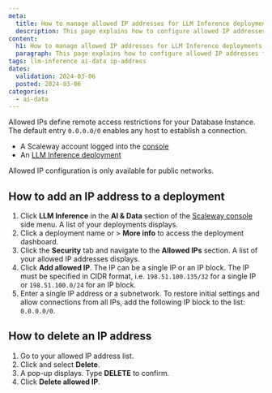 ```yaml
---
meta:
  title: How to manage allowed IP addresses for LLM Inference deployments
  description: This page explains how to configure allowed IP addresses for LLM Inference deployments
content:
  h1: How to manage allowed IP addresses for LLM Inference deployments
  paragraph: This page explains how to configure allowed IP addresses for LLM Inference deployments
tags: llm-inference ai-data ip-address
dates:
  validation: 2024-03-06
  posted: 2024-03-06
categories:
  - ai-data
---
```


Allowed IPs define remote access restrictions for your Database Instance. The default entry `0.0.0.0/0` enables any host to establish a connection.

<Macro id="requirements" />

  - A Scaleway account logged into the [console](https://console.scaleway.com)
  - An [LLM Inference deployment](/ai-data/llm-inference/quickstart/)

<Message type="note">
  Allowed IP configuration is only available for public networks.
</Message>

## How to add an IP address to a deployment

1. Click **LLM Inference** in the **AI & Data** section of the [Scaleway console](https://console.scaleway.com) side menu. A list of your deployments displays.
2. Click a deployment name or <Icon name="more" /> > **More info** to access the deployment dashboard.
3. Click the **Security** tab and navigate to the **Allowed IPs** section. A list of your allowed IP addresses displays.
4. Click **Add allowed IP**. The IP can be a single IP or an IP block.
    <Message type="note">
      The IP must be specified in CIDR format, i.e. `198.51.100.135/32` for a single IP or `198.51.100.0/24` for an IP block.
    </Message>
5. Enter a single IP address or a subnetwork.
    <Message type="note">
      To restore initial settings and allow connections from all IPs, add the following IP block to the list: `0.0.0.0/0`.
    </Message>

## How to delete an IP address

1. Go to your allowed IP address list.
2. Click <Icon name="more" /> and select **Delete**.
3. A pop-up displays. Type **DELETE** to confirm.
4. Click **Delete allowed IP**.